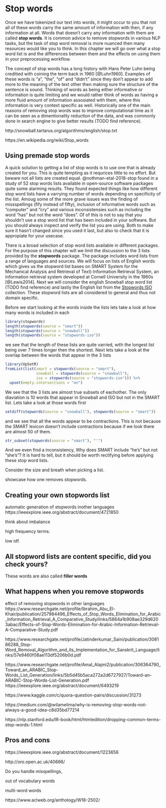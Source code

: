 # Stop words {#stopwords}

Once we have tokenized our text into words, it might occur to you that not all of these words carry the same amount of information with then, if any information at all. Words that doesn't carry any information with them are called **stop words**. It is common advice to remove stopwords in various NLP tasks, but the task of stop word removal is more nuanced then many resources would like you to think. In this chapter we will go over what a stop word list is and the differences between them and the effects on using them in your preprocessing workflow.

The concept of stop words has a long history with Hans Peter Luhn being creditied with coining the term back in 1960 [@Luhn1960]. Examples of these words is "a", "the", "of" and "didn't" since they don't appear to add more to the meaning of the text other then making sure the structure of the sentence is sound. Thinking of words as being either informative or information is quite limiting and we would rather think of words as having a more fluid amount of information assosiated with them, where this information is very context specific as well. Historically one of the main reasons of removing stop words was to improve computational time as it can be seen as a dimentionality reduction of the data, and was commonly done in search engine to give better results (TODO find reference).

http://snowball.tartarus.org/algorithms/english/stop.txt

https://en.wikipedia.org/wiki/Stop_words

## Using premade stop words

A quick solution to getting a list of stop words is to use one that is already created for you. This is quite tempting as it requrices little to no effort. But beware not all lists are created equal. @nothman-etal-2018-stop found in a study of 52 stop words lists available in open-source software packages quite some alarming results. They found expected things like how different stop word lists have a varrying number of words depending on specificity of the list. Amoug some of the more grave issues was the finding of missspellings (fify instead of fifty), inclusion of informative words such as "computer" and "cry" and various inconsistensies such as including the word "has" but not the word "does". Of of this is not to say that you shouldn't use a stop word list that has been included in your software. But you should always inspect and verify the list you are using. Both to make sure it hasn't changed since you used it last, but also to check that it is appropiate for your usecase.

There is a broad selection of stop word lists available in different packages. For the purpose of this chapter will we limit the discussion to the 3 lists provided by the **stopwords** package. The package includes word lists from a range of languages and sources. We will focus on lists of English words which gives us the stopword list bases on SMART System for the Mechanical Analysis and Retrieval of Text) Information Retrieval System, an information retrieval system developed at Cornell University in the 1960s [@Lewis2014]. Next we will consider the english Snowball stop word list (TODO find reference) and lastly the English list from the [Stopwords ISO](https://github.com/stopwords-iso/stopwords-iso) collection. These stopword lists are all considered to general and thus not domain specific.

Before we start looking at the words inside the lists lets take a look at how many words is included in each

```r
library(stopwords)
length(stopwords(source = "smart"))
length(stopwords(source = "snowball"))
length(stopwords(source = "stopwords-iso"))
```

we see that the length of these lists are quite varried, with the longest list being over 7 times longer then the shortest. Next lets take a look at the overlap between the words that appear in the 3 lists

```r
library(UpSetR)
fromList(list(smart = stopwords(source = "smart"),
              snowball = stopwords(source = "snowball"),
              iso = stopwords(source = "stopwords-iso"))) %>%
  upset(empty.intersections = "on")
```

We see that the 3 lists are almost true subsets of eachother. The only diaviation is 10 words that appear in Snowball and ISO but not in the SMART list. Lets take a look at those words first

```r
setdiff(stopwords(source = "snowball"), stopwords(source = "smart"))
```

and we see that all the words appear to be contractions. This is not because the SMART lexicon doesn't include contractions because if we look there are almost 50 of them.

```r
str_subset(stopwords(source = "smart"), "'")
```

And we even find a inconsistency, Why does SMART include "he's" but not "she's"? It is hard to tell, but it should be worth rectifying before applying these stop word lists.





Consider the size and breath when picking a list.

showcase how one removes stopwords.

## Creating your own stopwords list


automatic generation of stopwords
inother languages
https://ieeexplore.ieee.org/abstract/document/4721850

think about imbalance

high frequency terms.

low idf.

## All stopword lists are content specific, did you check yours?

These words are also called **filler words**

## What happens when you remove stopwords

effect of removing stopwords in other languages
https://www.researchgate.net/profile/Ibrahim_Abu_El-Khair/publication/257984496_Effects_of_Stop_Words_Elimination_for_Arabic_Information_Retrieval_A_Comparative_Study/links/5864a1b908ae329d6203abac/Effects-of-Stop-Words-Elimination-for-Arabic-Information-Retrieval-A-Comparative-Study.pdf

https://www.researchgate.net/profile/Jatinderkumar_Saini/publication/308186288_Stop-Word_Removal_Algorithm_and_its_Implementation_for_Sanskrit_Language/links/57e9460f08ae113df5206b0d.pdf

https://www.researchgate.net/profile/Amal_Alajmi2/publication/306364790_Toward_an_ARABIC_Stop-Words_List_Generation/links/5b5d45b5aca272a2d6727927/Toward-an-ARABIC-Stop-Words-List-Generation.pdf
https://ieeexplore.ieee.org/abstract/document/6493219

https://www.kaggle.com/c/quora-question-pairs/discussion/31273

https://medium.com/@wilamelima/why-is-removing-stop-words-not-always-a-good-idea-c8d35bd77214

https://nlp.stanford.edu/IR-book/html/htmledition/dropping-common-terms-stop-words-1.html

## Pros and cons

https://ieeexplore.ieee.org/abstract/document/1223656

http://oro.open.ac.uk/40666/

Do you handle misspellings, 

out of vocabulary words

multi-word words


https://www.aclweb.org/anthology/W18-2502/